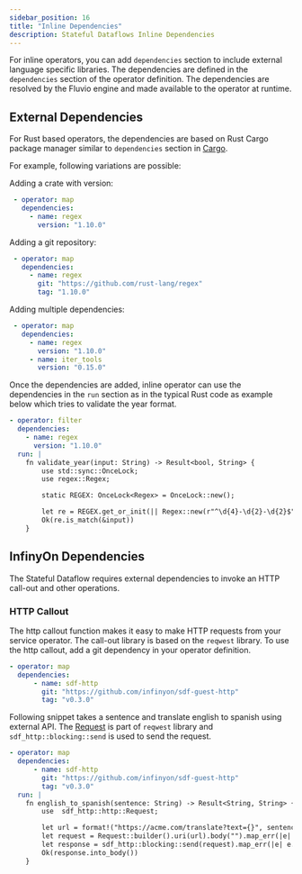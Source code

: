 ```yaml
---
sidebar_position: 16
title: "Inline Dependencies"
description: Stateful Dataflows Inline Dependencies
---
```


For inline operators, you can add `dependencies` section to include external language specific libraries. The dependencies are defined in the `dependencies` section of the operator definition. The dependencies are resolved by the Fluvio engine and made available to the operator at runtime.


## External Dependencies

For Rust based operators, the dependencies are based on Rust Cargo package manager similar to `dependencies` section in [Cargo](https://doc.rust-lang.org/cargo/reference/specifying-dependencies.html).

For example, following variations are possible:

Adding a crate with version:

```yaml
 - operator: map
   dependencies:
     - name: regex
       version: "1.10.0"
```

Adding a git repository:

```yaml
 - operator: map
   dependencies:
     - name: regex
       git: "https://github.com/rust-lang/regex"
       tag: "1.10.0"
```

Adding multiple dependencies:

```yaml
 - operator: map
   dependencies:
     - name: regex
       version: "1.10.0"
     - name: iter_tools
       version: "0.15.0"
```

Once the dependencies are added, inline operator can use the dependencies in the `run` section as in the typical Rust code as example below which tries to validate the year format.

```yaml
- operator: filter
  dependencies:
    - name: regex
      version: "1.10.0"
  run: |
    fn validate_year(input: String) -> Result<bool, String> {
        use std::sync::OnceLock;
        use regex::Regex;

        static REGEX: OnceLock<Regex> = OnceLock::new();

        let re = REGEX.get_or_init(|| Regex::new(r"^\d{4}-\d{2}-\d{2}$").unwrap());
        Ok(re.is_match(&input))
    }
```


## InfinyOn Dependencies

The Stateful Dataflow requires external dependencies to invoke an HTTP call-out and other operations.


### HTTP Callout

The http callout function makes it easy to make HTTP requests from your service operator. The call-out library is based on the `reqwest` library.  To use the http callout, add a git dependency in your operator definition.

```yaml
- operator: map
  dependencies:
      - name: sdf-http
        git: "https://github.com/infinyon/sdf-guest-http"
        tag: "v0.3.0"
```

Following snippet takes a sentence and translate english to spanish using external API.   The [Request](https://docs.rs/reqwest/0.11.24/reqwest/struct.Request.html) is part of `reqwest` library and `sdf_http::blocking::send` is used to send the request.


```yaml
- operator: map
  dependencies:
      - name: sdf-http
        git: "https://github.com/infinyon/sdf-guest-http"
        tag: "v0.3.0"
  run: |
    fn english_to_spanish(sentence: String) -> Result<String, String> {
        use  sdf_http::http::Request;

        let url = format!("https://acme.com/translate?text={}", sentence);
        let request = Request::builder().uri(url).body("").map_err(|e| e.to_string())?;
        let response = sdf_http::blocking::send(request).map_err(|e| e.to_string())?;
        Ok(response.into_body())
    }
```
